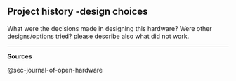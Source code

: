 ## Project history -design choices

What were the decisions made in designing this hardware? Were other designs/options tried? please describe also what did not work.

------------------------------------------------------------------------

**Sources**

@sec-journal-of-open-hardware